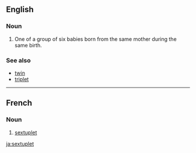 ==English==
===Noun===
{{wikipedia}}
{{en-noun}}
#One of a group of six babies born from the same mother during the same birth.

===See also===
*[[twin]]
*[[triplet]]

----
==French==
===Noun===
{{fr-noun|m}}
#[[#Noun|sextuplet]]

[[ja:sextuplet]]